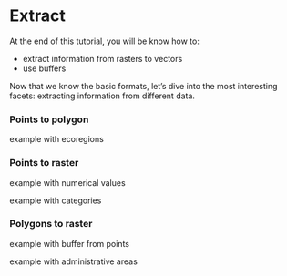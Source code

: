 # Extract {.unnumbered}

At the end of this tutorial, you will be know how to: 

- extract information from rasters to vectors  
- use buffers    


Now that we know the basic formats, let's dive into the most interesting facets: extracting information from different data.


### Points to polygon
example with ecoregions

### Points to raster
example with numerical values

example with categories

### Polygons to raster
example with buffer from points

example with administrative areas



